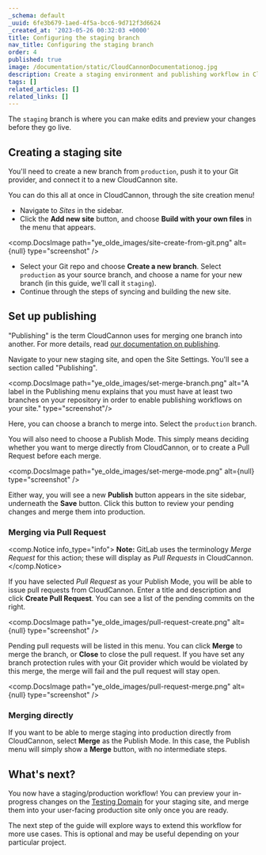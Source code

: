 ```yaml
---
_schema: default
_uuid: 6fe3b679-1aed-4f5a-bcc6-9d712f3d6624
_created_at: '2023-05-26 00:32:03 +0000'
title: Configuring the staging branch
nav_title: Configuring the staging branch
order: 4
published: true
image: /documentation/static/CloudCannonDocumentationog.jpg
description: Create a staging environment and publishing workflow in CloudCannon.
tags: []
related_articles: []
related_links: []
---
```

The `staging` branch is where you can make edits and preview your changes before they go live.

## Creating a staging site

You'll need to create a new branch from `production`, push it to your Git provider, and connect it to a new CloudCannon site.

You can do this all at once in CloudCannon, through the site creation menu!

* Navigate to *Sites* in the sidebar.
* Click the **Add new site** button, and choose **Build with your own files** in the menu that appears.

<comp.DocsImage path="ye_olde_images/site-create-from-git.png" alt={null} type="screenshot" />

* Select your Git repo and choose **Create a new branch**. Select `production` as your source branch, and choose a name for your new branch (in this guide, we'll call it `staging`).
* Continue through the steps of syncing and building the new site.

## Set up publishing

"Publishing" is the term CloudCannon uses for merging one branch into another. For more details, read [our documentation on publishing](/documentation/articles/connect-a-publish-branch/).

Navigate to your new staging site, and open the Site Settings. You'll see a section called "Publishing".

<comp.DocsImage path="ye_olde_images/set-merge-branch.png" alt="A label in the Publishing menu explains that you must have at least two branches on your repository in order to enable publishing workflows on your site." type="screenshot"/>

Here, you can choose a branch to merge into. Select the `production` branch.

You will also need to choose a Publish Mode. This simply means deciding whether you want to merge directly from CloudCannon, or to create a Pull Request before each merge.

<comp.DocsImage path="ye_olde_images/set-merge-mode.png" alt={null} type="screenshot" />

Either way, you will see a new **Publish** button appears in the site sidebar, underneath the **Save** button. Click this button to review your pending changes and merge them into production.

### Merging via Pull Request

<comp.Notice info_type="info">
  **Note:** GitLab uses the terminology *Merge Request* for this action; these will display as *Pull Requests* in CloudCannon.
</comp.Notice>

If you have selected *Pull Request* as your Publish Mode, you will be able to issue pull requests from CloudCannon. Enter a title and description and click **Create Pull Request**. You can see a list of the pending commits on the right.

<comp.DocsImage path="ye_olde_images/pull-request-create.png" alt={null} type="screenshot" />

Pending pull requests will be listed in this menu. You can click **Merge** to merge the branch, or **Close** to close the pull request. If you have set any branch protection rules with your Git provider which would be violated by this merge, the merge will fail and the pull request will stay open.

<comp.DocsImage path="ye_olde_images/pull-request-merge.png" alt={null} type="screenshot" />

### Merging directly

If you want to be able to merge staging into production directly from CloudCannon, select **Merge** as the Publish Mode. In this case, the Publish menu will simply show a **Merge** button, with no intermediate steps.

## What's next?

You now have a staging/production workflow! You can preview your in-progress changes on the [Testing Domain](/documentation/articles/what-is-a-testing-domain/) for your staging site, and merge them into your user-facing production site only once you are ready.

The next step of the guide will explore ways to extend this workflow for more use cases. This is optional and may be useful depending on your particular project.